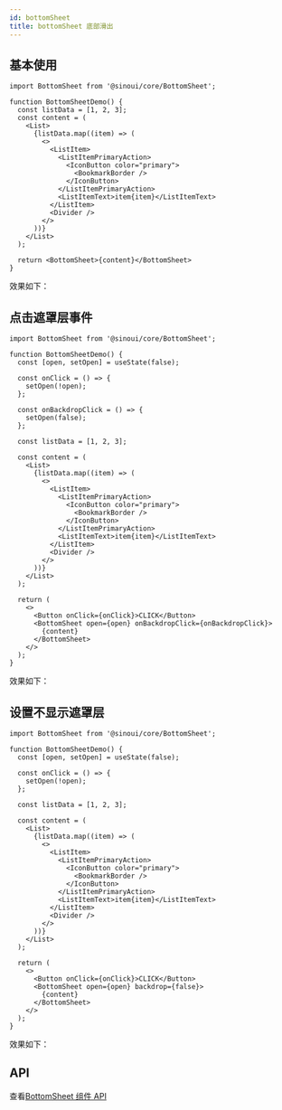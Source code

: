 ```yaml
---
id: bottomSheet
title: bottomSheet 底部滑出
---
```



## 基本使用

```tsx
import BottomSheet from '@sinoui/core/BottomSheet';

function BottomSheetDemo() {
  const listData = [1, 2, 3];
  const content = (
    <List>
      {listData.map((item) => (
        <>
          <ListItem>
            <ListItemPrimaryAction>
              <IconButton color="primary">
                <BookmarkBorder />
              </IconButton>
            </ListItemPrimaryAction>
            <ListItemText>item{item}</ListItemText>
          </ListItem>
          <Divider />
        </>
      ))}
    </List>
  );

  return <BottomSheet>{content}</BottomSheet>
}
```

效果如下：

<BottomSheetDemo />

## 点击遮罩层事件

```tsx
import BottomSheet from '@sinoui/core/BottomSheet';

function BottomSheetDemo() {
  const [open, setOpen] = useState(false);

  const onClick = () => {
    setOpen(!open);
  };

  const onBackdropClick = () => {
    setOpen(false);
  };

  const listData = [1, 2, 3];

  const content = (
    <List>
      {listData.map((item) => (
        <>
          <ListItem>
            <ListItemPrimaryAction>
              <IconButton color="primary">
                <BookmarkBorder />
              </IconButton>
            </ListItemPrimaryAction>
            <ListItemText>item{item}</ListItemText>
          </ListItem>
          <Divider />
        </>
      ))}
    </List>
  );

  return (
    <>
      <Button onClick={onClick}>CLICK</Button>
      <BottomSheet open={open} onBackdropClick={onBackdropClick}>
        {content}
      </BottomSheet>
    </>
  );
}
```

效果如下：

<BottomSheetDemo onBackdropClick />

## 设置不显示遮罩层

```tsx
import BottomSheet from '@sinoui/core/BottomSheet';

function BottomSheetDemo() {
  const [open, setOpen] = useState(false);

  const onClick = () => {
    setOpen(!open);
  };

  const listData = [1, 2, 3];

  const content = (
    <List>
      {listData.map((item) => (
        <>
          <ListItem>
            <ListItemPrimaryAction>
              <IconButton color="primary">
                <BookmarkBorder />
              </IconButton>
            </ListItemPrimaryAction>
            <ListItemText>item{item}</ListItemText>
          </ListItem>
          <Divider />
        </>
      ))}
    </List>
  );

  return (
    <>
      <Button onClick={onClick}>CLICK</Button>
      <BottomSheet open={open} backdrop={false}>
        {content}
      </BottomSheet>
    </>
  );
}
```

效果如下：

<BottomSheetDemo onBackdropClick backdrop={false} />

## API

查看[BottomSheet 组件 API](/docs/components-apis/bottomSheet)
